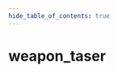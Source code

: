 ```yaml
---
hide_table_of_contents: true
---
```


<!---
!!!!!!
THIS PAGE IS AUTOGENERATED FROM GAME FGD DEFINITIONS!
DO NOT EDIT MANUALLY!
!!!!!!

In order to make edits, you can make an annotation file in /fgd_dump_overrides
-->


# weapon_taser



<Tabs queryString="game">
    
<TabItem value="cs2" label="Counter-Strike 2">
    <CS2Page />
</TabItem>

</Tabs>
